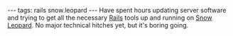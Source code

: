 ---
tags: rails snow.leopard
---
Have spent hours updating server software and trying to get all the necessary [[Rails]] tools up and running on [[Snow Leopard]]. No major technical hitches yet, but it's boring going.
